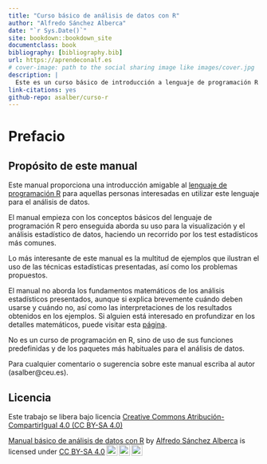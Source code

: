 ```yaml
--- 
title: "Curso básico de análisis de datos con R"
author: "Alfredo Sánchez Alberca"
date: "`r Sys.Date()`"
site: bookdown::bookdown_site
documentclass: book
bibliography: [bibliography.bib]
url: https://aprendeconalf.es
# cover-image: path to the social sharing image like images/cover.jpg
description: |
  Este es un curso básico de introducción a lenguaje de programación R para el análsisis de datos.
link-citations: yes
github-repo: asalber/curso-r
---
```


# Prefacio {-}

## Propósito de este manual {-}

Este manual proporciona una introducción amigable al [lenguaje de programación R](https://www.r-project.org/) para aquellas personas interesadas en utilizar este lenguaje para el análisis de datos. 

El manual empieza con los conceptos básicos del lenguaje de programación R pero enseguida aborda su uso para la visualización y el análisis estadístico de datos, haciendo un recorrido por los test estadísticos más comunes.

Lo más interesante de este manual es la multitud de ejemplos que ilustran el uso de las técnicas estadísticas presentadas, así como los problemas propuestos. 

El manual no aborda los fundamentos matemáticos de los análisis estadísticos presentados, aunque si explica brevemente cuándo deben usarse y cuándo no, así como las interpretaciones de los resultados obtenidos en los ejemplos. Si alguien está interesado en profundizar en los detalles matemáticos, puede visitar esta [página](https://aprendeconalf.es/docencia/estadistica/).

No es un curso de programación en R, sino de uso de sus funciones predefinidas y de los paquetes más habituales para el análisis de datos.

Para cualquier comentario o sugerencia sobre este manual escriba al autor (asalber@ceu.es).

## Licencia {-}

Este trabajo se libera bajo licencia [Creative Commons Atribución-CompartirIgual 4.0 (CC BY-SA 4.0)](https://creativecommons.org/licenses/by-sa/4.0/deed.es)

<p xmlns:cc="http://creativecommons.org/ns#" xmlns:dct="http://purl.org/dc/terms/"><a property="dct:title" rel="cc:attributionURL" href="https://aprendeconalf.es/manual-r">Manual básico de análisis de datos con R</a> by <a rel="cc:attributionURL dct:creator" property="cc:attributionName" href="https://aprendeconalf.es">Alfredo Sánchez Alberca</a> is licensed under <a href="http://creativecommons.org/licenses/by-sa/4.0/?ref=chooser-v1" target="_blank" rel="license noopener noreferrer" style="display:inline-block;">CC BY-SA 4.0<img style="height:22px!important;margin-left:3px;vertical-align:text-bottom;" src="https://mirrors.creativecommons.org/presskit/icons/cc.svg?ref=chooser-v1"><img style="height:22px!important;margin-left:3px;vertical-align:text-bottom;" src="https://mirrors.creativecommons.org/presskit/icons/by.svg?ref=chooser-v1"><img style="height:22px!important;margin-left:3px;vertical-align:text-bottom;" src="https://mirrors.creativecommons.org/presskit/icons/sa.svg?ref=chooser-v1"></a></p>